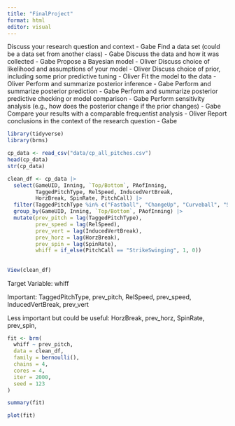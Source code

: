 ```yaml
---
title: "FinalProject"
format: html
editor: visual
---
```




Discuss your research question and context - Gabe
Find a data set (could be a data set from another class) - Gabe
Discuss the data and how it was collected - Gabe
Propose a Bayesian model - Oliver
Discuss choice of likelihood and assumptions of your model - Oliver
Discuss choice of prior, including some prior predictive tuning - Oliver
Fit the model to the data - Oliver
Perform and summarize posterior inference - Gabe
Perform and summarize posterior prediction - Gabe
Perform and summarize posterior predictive checking or model comparison - Gabe
Perform sensitivity analysis (e.g., how does the posterior change if the prior changes) - Gabe
Compare your results with a comparable frequentist analysis - Oliver
Report conclusions in the context of the research question - Gabe


```r
library(tidyverse)
library(brms)
```

```r
cp_data <- read_csv("data/cp_all_pitches.csv")
head(cp_data)
str(cp_data)
```

```r
clean_df <- cp_data |>
  select(GameUID, Inning, `Top/Bottom`, PAofInning, 
         TaggedPitchType, RelSpeed, InducedVertBreak, 
         HorzBreak, SpinRate, PitchCall) |>
  filter(TaggedPitchType %in% c("Fastball", "ChangeUp", "Curveball", "Slider", "Cutter")) |>
  group_by(GameUID, Inning, `Top/Bottom`, PAofInning) |>
  mutate(prev_pitch = lag(TaggedPitchType),
         prev_speed = lag(RelSpeed),
         prev_vert = lag(InducedVertBreak),
         prev_horz = lag(HorzBreak),
         prev_spin = lag(SpinRate),
         whiff = if_else(PitchCall == "StrikeSwinging", 1, 0))
```


## 






```r
View(clean_df)
```

Target Variable: whiff

Important: TaggedPitchType, prev_pitch, RelSpeed, prev_speed, InducedVertBreak, prev_vert

Less important but could be useful: HorzBreak, prev_horz, SpinRate, prev_spin, 

```r
fit <- brm(
  whiff ~ prev_pitch,
  data = clean_df,
  family = bernoulli(),
  chains = 4,
  cores = 4,
  iter = 2000,
  seed = 123
)

```


```r
summary(fit)
```

```r
plot(fit)
```

